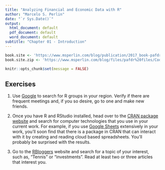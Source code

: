 ```yaml
---
title: "Analyzing Financial and Economic Data with R"
author: "Marcelo S. Perlin"
date: "`r Sys.Date()`"
output:
  html_document: default
  pdf_document: default
  word_document: default
subtitle: "Chapter 01 - Introduction"
---
```


```r
book.site <- 'https://www.msperlin.com/blog/publication/2017_book-pafdr-en/'
book.site.zip <- 'https://www.msperlin.com/blog/files/pafdr%20files/Code_Data_pafdR.zip'

knitr::opts_chunk$set(message = FALSE)
```


## Exercises

01. Use [Google](https://www.google.com/search?q=R+groups+in+my+city) to search for R groups in your region. Verify if there are frequent meetings and, if you so desire, go to one and make new friends.

02. Once you have R and RStudio installed, head over to the [CRAN package website](https://cloud.r-project.org/web/packages/available_packages_by_date.html) and search for computer technologies that you use in your current work. For example, if you use [Google Sheets](https://www.google.com/sheets/about/) extensively in your work, you'll soon find that there is a package in CRAN that can interact with it by creating and reading cloud based spreadsheets. You'll probably be surprised with the results. 

03. Go to the [RBloggers](https://www.r-bloggers.com/) website and search for a topic of your interest, such as, "Tennis" or "investments". Read at least two or three articles that interest you.
